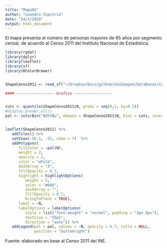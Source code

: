 ```yaml
---
title: "Mapa65"
author: "Leandro Zipitria"
date: "24/3/2020"
output: html_document
---
```


El mapa presenta el número de personas mayores de 65 años por segmento censal, de acuerdo al Censo 2011 del Instituto Nacional de Estadística.
\

```r

library(rgdal)
library(dplyr)
library(leaflet)
library(sf)
library(RColorBrewer)


ShapeCenso2011 <- read_sf("~/Dropbox/Docs/github/UnaImagen/DataBases/Censo2011/ShapeCenso2011_mas65.shp")

```

```r


#### ----------------- Grafico -----------------


cuts <- quantile(ShapeCenso2011$N, probs = seq(0,1, by=0.1))
#display.brewer.all()
pal <- colorBin("RdYlBu", domain = ShapeCenso2011$N, bins = cuts, reverse = T)


leaflet(ShapeCenso2011) %>%
   addTiles() %>%
   setView(-56.1, -32, zoom = 7)  %>%
   addPolygons(
      fillColor = ~pal(N),
      weight = 2,
      opacity = 1,
      color = "white",
      dashArray = "3",
      fillOpacity = 0.7,
      highlight = highlightOptions(
         weight = 5,
         color = "#666",
         dashArray = "",
         fillOpacity = 0.7,
         bringToFront = TRUE),
      label = ~N,
      labelOptions = labelOptions(
         style = list("font-weight" = "normal", padding = "3px 8px"),
         textsize = "15px",
         direction = "auto")) %>%
   addLegend(pal = pal, values = ~N, opacity = 0.7, title = NULL,
             position = "bottomright")


```

Fuente: elaborado en base al Censo 2011 del INE.